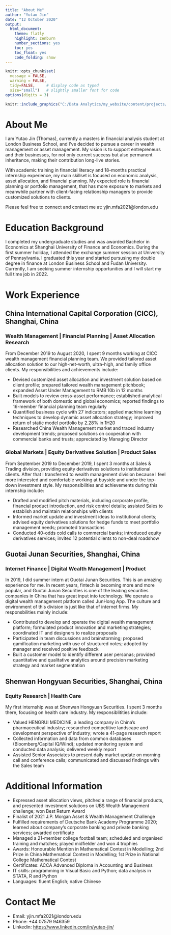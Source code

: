 ```yaml
---
title: "About Me"
author: "Yutao Jin"
date: "12 October 2020"
output:
  html_document:
    theme: flatly
    highlight: zenburn
    number_sections: yes
    toc: yes
    toc_float: yes
    code_folding: show
---
```


```r
knitr::opts_chunk$set(
  message = FALSE, 
  warning = FALSE, 
  tidy=FALSE,     # display code as typed
  size="small")   # slightly smaller font for code
options(digits = 3)
```

```r
knitr::include_graphics("C:/Data Analytics/my_website/content/projects/resume/coco.png")
```


# About Me

I am Yutao Jin (Thomas), currently a masters in financial analysis student at London Business School, and I've decided to pursue a career in wealth management or asset management. My vision is to support entrepreneurs and their businesses, for not only current success but also permanent inheritance, making their contribution long-live stories.

With academic training in financial literacy and 18-months practical internship experience, my main skillset is focused on economic analysis, asset allocation, and financial planning. My expected role is financial planning or portfolio management, that has more exposure to markets and meanwhile partner with client-facing relationship managers to provide customized solutions to clients.

Please feel free to connect and contact me at: yjin.mfa2021@london.edu


# Education Background

I completed my undergraduate studies and was awarded Bachelor in Economics at Shanghai University of Finance and Economics. During the first summer holiday, I attended the exchange summer session at University of Pennsylvania. I graduated this year and started pursusing my double degree in finance at London Business School and Fudan University. Currently, I am seeking summer internship opportunities and I will start my full time job in 2022.


# Work Experience

## China International Capital Corporation (CICC), Shanghai, China

### Wealth Management | Financial Planning | Asset Allocation Research

From December 2019 to August 2020, I spent 9 months working at CICC wealth management financial planning team. We provided tailored asset allocation solution to our high-net-worth, ultra-high, and family office clients. My responsibilities and achievements include:

* Devised customized asset allocation and investment solution based on client profile; prepared tailored wealth management pitchbook; expanded Asset Under Management to RMB 10b in 12 months
* Built models to review cross-asset performance; established analytical framework of both domestic and global economics; reported findings to 16-member financial planning team regularly
* Quantified business cycle with 27 indicators; applied machine learning techniques to develop
dynamic asset allocation strategy; improved return of static model portfolio by 2.28% in 1H20
* Researched China Wealth Management market and traced industry development trends; proposed
solutions on cooperation with commercial banks and trusts; appreciated by Managing Director

### Global Markets | Equity Derivatives Solution | Product Sales

From September 2019 to December 2019, I spent 3 months at Sales & Trading division, providing equity derivatives solutions to institutional clients. After that I transferred to wealth management division because I feel more interested and comfortable working at buyside and under the top-down investment style. My responsibilities and achievements during this internship include:

* Drafted and modified pitch materials, including corporate profile, financial product introduction, and risk control details; assisted Sales to establish and maintain relationships with clients
* Informed market update and investment ideas to institutional clients; advised equity derivatives
solutions for hedge funds to meet portfolio management needs; promoted transactions
* Conducted 40-odds cold calls to commercial banks; introduced equity derivatives services; invited 12 potential clients to non-deal roadshow


## Guotai Junan Securities, Shanghai, China

### Internet Finance | Digital Wealth Management | Product

In 2019, I did summer intern at Guotai Junan Securities. This is an amazing experience for me. In recent years, fintech is becoming more and more popular, and Guotai Junan Securities is one of the leading securities companies in China that has great input into technology. We operate a digital wealth management platform called JunHong App. The culture and environment of this division is just like that of internet firms. My responsbilities mainly include:

* Contributed to develop and operate the digital wealth management platform; formulated product
innovation and marketing strategies; coordinated IT and designers to realize proposals
* Participated in team discussions and brainstorming; proposed gamification marketing with use of structured notes; adopted by manager and received positive feedback
* Built a customer model to identify different user personas; provided quantitative and qualitative
analytics around precision marketing strategy and market segmentation

## Shenwan Hongyuan Securities, Shanghai, China

### Equity Research | Health Care

My first internship was at Shenwan Hongyuan Securities. I spent 3 months there, focusing on health care industry. My responsiblitities include:

* Valued HENGRUI MEDICINE, a leading company in China’s pharmaceutical industry; researched
competitive landscape and development perspective of industry; wrote a 41-page research report
* Collected information and data from common databases (Bloomberg/Capital IQ/Wind); updated
monitoring system and conducted data analysis; delivered weekly report
* Assisted Senior Associates to present daily market update on morning call and conference calls; communicated and discussed findings with the Sales team

# Additional Information

* Expressed asset allocation views, pitched a range of financial products, and presented
investment solutions on UBS Wealth Management challenge; won Best Return Award
* Finalist of 2021 J.P. Morgan Asset & Wealth Management Challenge
* Fulfilled requirements of Deutsche Bank Academy Programme 2020; learned about company’s
corporate banking and private banking services; awarded certificate
* Managed a 21-member college football team; scheduled and organised training and matches;
played midfielder and won 4 trophies
* Awards: Honourable Mention in Mathematical Contest in Modelling; 2nd Prize in China
Mathematical Contest in Modelling; 1st Prize in National College Mathematical Contest
* Certificates: ACCA Advanced Diploma in Accounting and Business
* IT skills: programming in Visual Basic and Python; data analysis in STATA, R and Python
* Languages: fluent English; native Chinese


# Contact Me

* Email: yjin.mfa2021@london.edu
* Phone: +44 07579 946359
* Linkedin: [https://www.linkedin.com/in/yutao-jin/](https://www.linkedin.com/in/yutao-jin/)




